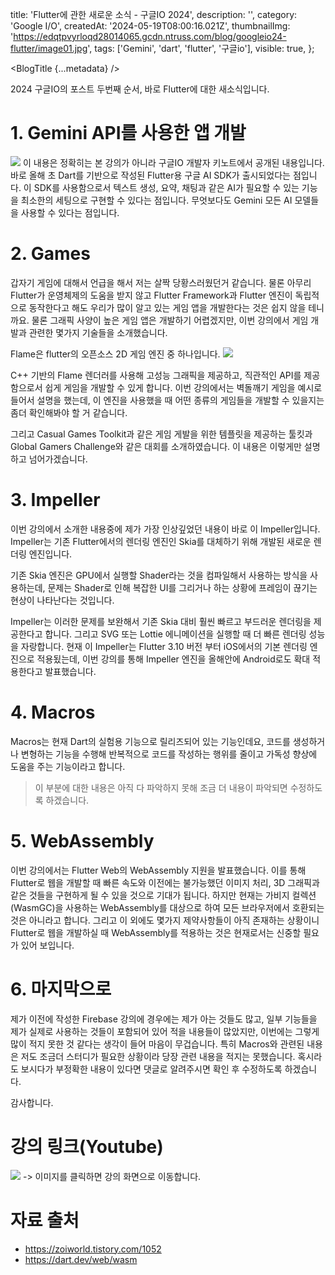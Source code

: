   title: 'Flutter에 관한 새로운 소식 - 구글IO 2024',
  description: '',
  category: 'Google I/O',
  createdAt: '2024-05-19T08:00:16.021Z',
  thumbnailImg:
    'https://edqtpvyrloqd28014065.gcdn.ntruss.com/blog/googleio24-flutter/image01.jpg',
  tags: ['Gemini', 'dart', 'flutter', '구글io'],
  visible: true,
};

<BlogTitle {...metadata} />

2024 구글IO의 포스트 두번째 순서, 바로 Flutter에 대한 새소식입니다.

# 1. Gemini API를 사용한 앱 개발

![](https://edqtpvyrloqd28014065.gcdn.ntruss.com/blog/googleio24-flutter/image02.jpg)
이 내용은 정확히는 본 강의가 아니라 구글IO 개발자 키노트에서 공개된 내용입니다. 바로 올해 초 Dart를 기반으로 작성된 Flutter용 구글 AI SDK가 출시되었다는 점입니다. 이 SDK를 사용함으로서 텍스트 생성, 요약, 채팅과 같은 AI가 필요할 수 있는 기능을 최소한의 세팅으로 구현할 수 있다는 점입니다. 무엇보다도 Gemini 모든 AI 모델들을 사용할 수 있다는 점입니다.

# 2. Games

갑자기 게임에 대해서 언급을 해서 저는 살짝 당황스러웠던거 같습니다. 물론 아무리 Flutter가 운영체제의 도움을 받지 않고 Flutter Framework과 Flutter 엔진이 독립적으로 동작한다고 해도 우리가 많이 알고 있는 게임 앱을 개발한다는 것은 쉽지 않을 테니까요.
물론 그래픽 사양이 높은 게임 앱은 개발하기 어렵겠지만, 이번 강의에서 게임 개발과 관련한 몇가지 기술들을 소개했습니다.

Flame은 flutter의 오픈소스 2D 게임 엔진 중 하나입니다.
![](https://edqtpvyrloqd28014065.gcdn.ntruss.com/blog/googleio24-flutter/image03.jpg)

C++ 기반의 Flame 렌더러를 사용해 고성능 그래픽을 제공하고, 직관적인 API를 제공함으로서 쉽게 게임을 개발할 수 있게 합니다.
이번 강의에서는 벽돌깨기 게임을 예시로 들어서 설명을 했는데, 이 엔진을 사용했을 때 어떤 종류의 게임들을 개발할 수 있을지는 좀더 확인해봐야 할 거 같습니다.

그리고 Casual Games Toolkit과 같은 게임 게발을 위한 템플릿을 제공하는 툴킷과 Global Gamers Challenge와 같은 대회를 소개하였습니다. 이 내용은 이렇게만 설명하고 넘어가겠습니다.

# 3. Impeller

이번 강의에서 소개한 내용중에 제가 가장 인상깊었던 내용이 바로 이 Impeller입니다. Impeller는 기존 Flutter에서의 렌더링 엔진인 Skia를 대체하기 위해 개발된 새로운 렌더링 엔진입니다.

기존 Skia 엔진은 GPU에서 실행할 Shader라는 것을 컴파일해서 사용하는 방식을 사용하는데, 문제는 Shader로 인해 복잡한 UI를 그리거나 하는 상황에 프레임이 끊기는 현상이 나타난다는 것입니다.

Impeller는 이러한 문제를 보완해서 기존 Skia 대비 훨씬 빠르고 부드러운 렌더링을 제공한다고 합니다. 그리고 SVG 또는 Lottie 에니메이션을 실행할 때 더 빠른 렌더링 성능을 자랑합니다.
현재 이 Impeller는 Flutter 3.10 버전 부터 iOS에서의 기본 렌더링 엔진으로 적용됬는데, 이번 강의를 통해 Impeller 엔진을 올해안에 Android로도 확대 적용한다고 발표했습니다.

# 4. Macros

Macros는 현재 Dart의 실험용 기능으로 릴리즈되어 있는 기능인데요, 코드를 생성하거나 변형하는 기능을 수행해 반복적으로 코드를 작성하는 행위를 줄이고 가독성 향상에 도움을 주는 기능이라고 합니다.

> 이 부분에 대한 내용은 아직 다 파악하지 못해 조금 더 내용이 파악되면 수정하도록 하겠습니다.

# 5. WebAssembly

이번 강의에서는 Flutter Web의 WebAssembly 지원을 발표했습니다. 이를 통해 Flutter로 웹을 개발할 때 빠른 속도와 이전에는 불가능했던 이미지 처리, 3D 그래픽과 같은 것들을 구현하게 될 수 있을 것으로 기대가 됩니다.
하지만 현재는 가비지 컬렉션(WasmGC)을 사용하는 WebAssembly를 대상으로 하여 모든 브라우저에서 호환되는 것은 아니라고 합니다. 그리고 이 외에도 몇가지 제약사항들이 아직 존재하는 상황이니 Flutter로 웹을 개발하실 때 WebAssembly를 적용하는 것은 현재로서는 신중할 필요가 있어 보입니다.

# 6. 마지막으로

제가 이전에 작성한 Firebase 강의에 경우에는 제가 아는 것들도 많고, 일부 기능들을 제가 실제로 사용하는 것들이 포함되어 있어 적을 내용들이 많았지만, 이번에는 그렇게 많이 적지 못한 것 같다는 생각이 들어 마음이 무겁습니다. 특히 Macros와 관련된 내용은 저도 조금더 스터디가 필요한 상황이라 당장 관련 내용을 적지는 못했습니다. 혹시라도 보시다가 부정확한 내용이 있다면 댓글로 알려주시면 확인 후 수정하도록 하겠습니다.

감사합니다.

# 강의 링크(Youtube)

[![](https://edqtpvyrloqd28014065.gcdn.ntruss.com/blog/googleio24-flutter/image04.jpg)](https://youtu.be/lpnKWK-KEYs?si=ev-zZrvbAeaDDbEH)
-> 이미지를 클릭하면 강의 화면으로 이동합니다.

# 자료 출처

- https://zoiworld.tistory.com/1052
- https://dart.dev/web/wasm
